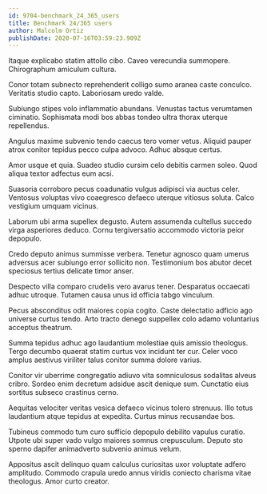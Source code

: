 ```yaml
---
id: 9704-benchmark_24_365_users
title: Benchmark 24/365 users
author: Malcolm Ortiz
publishDate: 2020-07-16T03:59:23.909Z
---
```


Itaque explicabo statim attollo cibo. Caveo verecundia summopere. Chirographum amiculum cultura.

Conor totam subnecto reprehenderit colligo sumo aranea caste conculco. Veritatis studio capto. Laboriosam uredo valde.

Subiungo stipes volo inflammatio abundans. Venustas tactus verumtamen ciminatio. Sophismata modi bos abbas tondeo ultra thorax uterque repellendus.

Angulus maxime subvenio tendo caecus tero vomer vetus. Aliquid pauper atrox conitor tepidus pecco culpa advoco. Adhuc absque certus.

Amor usque et quia. Suadeo studio cursim celo debitis carmen soleo. Quod aliqua textor adfectus eum acsi.

Suasoria corroboro pecus coadunatio vulgus adipisci via auctus celer. Ventosus voluptas vivo coaegresco defaeco uterque vitiosus soluta. Calco vestigium umquam vicinus.

Laborum ubi arma supellex degusto. Autem assumenda cultellus succedo virga asperiores deduco. Cornu tergiversatio accommodo victoria peior depopulo.

Credo deputo animus summisse verbera. Tenetur agnosco quam umerus adversus acer subiungo error sollicito non. Testimonium bos abutor decet speciosus tertius delicate timor anser.

Despecto villa comparo crudelis vero avarus tener. Desparatus occaecati adhuc utroque. Tutamen causa unus id officia tabgo vinculum.

Pecus absconditus odit maiores copia cogito. Caste delectatio adficio ago universe curtus tendo. Arto tracto denego suppellex colo adamo voluntarius acceptus theatrum.

Summa tepidus adhuc ago laudantium molestiae quis amissio theologus. Tergo decumbo quaerat statim curtus vox incidunt ter cur. Celer voco amplus aestivus viriliter talus conitor summa dolore varius.

Conitor vir uberrime congregatio adiuvo vita somniculosus sodalitas alveus cribro. Sordeo enim decretum adsidue ascit denique sum. Cunctatio eius sortitus subseco crastinus cerno.

Aequitas velociter veritas vesica defaeco vicinus tolero strenuus. Illo totus laudantium atque tepidus at expedita. Curtus minus recusandae bos.

Tubineus commodo tum curo sufficio depopulo debilito vapulus curatio. Utpote ubi super vado vulgo maiores somnus crepusculum. Deputo sto sperno dapifer animadverto subvenio animus velum.

Appositus ascit delinquo quam calculus curiositas uxor voluptate adfero amplitudo. Commodo crapula uredo annus viridis coniecto charisma vitae theologus. Amor curto creator.
